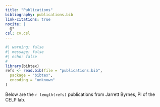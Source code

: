 ```yaml
---
title: "Publications"
bibliography: publications.bib
link-citations: true
nocite: |
  @*
csl: cv.csl
---
```

```r
#| warning: false
#| message: false
#| echo: false
#
library(bibtex)
refs <- read.bib(file = "publications.bib",
  package = "bibtex",
  encoding = "unknown"
)
```

Below are the `r length(refs)` publications from Jarrett Byrnes, PI of the CELP lab.